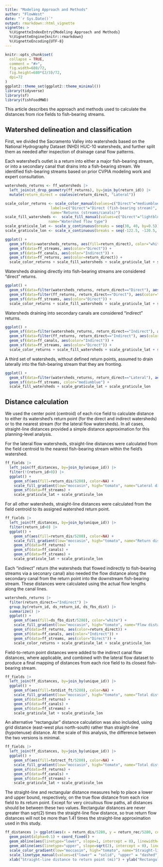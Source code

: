 ```yaml
---
title: "Modeling Approach and Methods"
author: "FlowWest"
date: "`r Sys.Date()`"
output: rmarkdown::html_vignette
vignette: >
  %\VignetteIndexEntry{Modeling Approach and Methods}
  %\VignetteEngine{knitr::rmarkdown}
  %\VignetteEncoding{UTF-8}
---
```


```r
knitr::opts_chunk$set(
  collapse = TRUE,
  comment = "#>",
  fig.width=680/72,
  fig.height=680*(2/3)/72,
  dpi=72
)
ggplot2::theme_set(ggplot2::theme_minimal())
library(tidyverse)
library(sf)
library(fishFoodMWD)
```

This article describes the approach and methods used to calculate the distances from rice fields to fish-bearing streams.

## Watershed delineation and classification

First, we divided the Sacramento Valley into watersheds based on the National Hydrography Dataset (NHD) HUC-10 watersheds, and further split them as needed after inspection of drainage canal flow patterns.

Each watershed's outlet is a return into either a major fish-bearing stream, or into a secondary canal that drains into a fish-bearing stream. We identified fish-bearing streams based on prior CVPIA modeling work and expert consultation.

```r
watersheds_returns <- ff_watersheds |> 
  left_join(st_drop_geometry(ff_returns), by=join_by(return_id)) |>
  mutate(return_direct = coalesce(return_direct, "Lateral"))

scale_color_returns <- scale_color_manual(values=c("Direct"="mediumblue", "Indirect"="darkred"), 
                     labels=c("Direct"="Direct (fish-bearing stream)", "Indirect"="Indirect (secondary canal)"),
                     name="Returns (streams/canals)")
scale_fill_watersheds <-  scale_fill_manual(values=c("Direct"="lightblue", "Indirect"="pink", "Lateral"="moccasin"), 
                    name="Watershed flow type")
scale_graticule_lat <- scale_y_continuous(breaks = seq(38, 40, by=0.5))
scale_graticule_lon <- scale_x_continuous(breaks = seq(-122.5, -120.5, by=0.5))

ggplot() + 
  geom_sf(data=watersheds_returns, aes(fill=return_direct), color="white") +
  geom_sf(data=ff_streams, aes(color="Direct")) + 
  geom_sf(data=ff_canals, aes(color="Indirect")) + 
  geom_sf(data=ff_returns, aes(color=return_direct)) + 
  scale_color_returns + scale_fill_watersheds + scale_graticule_lat + scale_graticule_lon
```

Watersheds draining directly into fish-bearing streams are considered "direct" returns. 

```r
ggplot() + 
  geom_sf(data=filter(watersheds_returns, return_direct=="Direct"), aes(fill="Direct"), color="white") +
  geom_sf(data=filter(ff_returns, return_direct=="Direct"), aes(color="Direct")) +
  geom_sf(data=ff_streams, aes(color="Direct")) + 
  scale_color_returns + scale_fill_watersheds + scale_graticule_lat + scale_graticule_lon
```

Watersheds draining into secondary canals are considered "indirect" returns. 

```r
ggplot() + 
  geom_sf(data=filter(watersheds_returns, return_direct=="Indirect"), aes(fill="Indirect"), color="white") +
  geom_sf(data=filter(ff_returns, return_direct=="Indirect"), aes(color="Indirect")) +
  geom_sf(data=ff_canals, aes(color="Indirect")) +
  geom_sf(data=ff_streams, aes(color="Direct")) +
  scale_color_returns + scale_fill_watersheds + scale_graticule_lat + scale_graticule_lon
```

A third set of watersheds, without defined return points, assumed to drain laterally into the fish-bearing stream that they are fronting.

```r
ggplot() + 
  geom_sf(data=filter(watersheds_returns, return_direct=="Lateral"), aes(fill="Lateral"), color="white") +
  geom_sf(data=ff_streams, color="mediumblue") +
  scale_fill_watersheds + scale_graticule_lat + scale_graticule_lon
```

## Distance calculation

We used the center point (centroid) of each rice field to calculate distance to either its watershed's return point (for the direct and indirect watersheds) or to the nearest stream (for the lateral flow watersheds). In all cases, straight-line distances provided a simple distance approximation for this planning-level analysis. 

For the lateral flow watersheds, straight-line distances were calculated from the field centroid to the nearest fish-bearing stream within the field's watershed. 

```r
ff_fields |> 
  left_join(ff_distances, by=join_by(unique_id)) |>
  filter(!(return_id>0)) |>
  ggplot() + 
    geom_sf(aes(fill=return_dis/5280), color=NA) + 
    scale_fill_gradient(low="moccasin", high="tomato", name="Lateral distance (mi)") + 
    geom_sf(data=ff_streams) +
    scale_graticule_lat + scale_graticule_lon
```

For all other watersheds, straight-line distances were calculated from the field centroid to its assigned watershed return point.

```r
ff_fields |> 
  left_join(ff_distances, by=join_by(unique_id)) |>
  filter(return_id>0) |>
  ggplot() + 
    geom_sf(aes(fill=return_dis/5280), color=NA) + 
    scale_fill_gradient(low="moccasin", high="tomato", name="Return distance (mi)") + 
    geom_sf(data=ff_returns) +
    geom_sf(data=ff_canals) +
    geom_sf(data=ff_streams) +
    scale_graticule_lat + scale_graticule_lon
```

Each "indirect" return (the watersheds that flowed indirectly to fish-bearing streams via a seconary canal) also needed the flow distance along the secondary canal from the return point into the downstream fish-bearing stream. These distances were calculated using the actual flow lengths along the canal lines.


```r
watersheds_returns |> 
  filter(return_direct=="Indirect") |>
  group_by(return_id, ds_return_id, ds_fbs_dist) |> 
  summarize() |> 
  ggplot() + 
    geom_sf(aes(fill=ds_fbs_dist/5280), color="white") +
    scale_fill_gradient(low="moccasin", high="tomato", name="Flow distance (mi)") + 
    geom_sf(data=ff_returns, aes(color=return_direct)) +
    geom_sf(data=ff_canals, aes(color="Indirect")) +
    geom_sf(data=ff_streams, aes(color="Direct")) +
    scale_color_returns + scale_graticule_lat + scale_graticule_lon
```

Field-to-return point distances were added to the indirect canal flow distances, where applicable, and combined with the lateral flow dataset to produce a final mapping of distances from each rice field to its closest fish-bearing stream.

```r
ff_fields |> 
  left_join(ff_distances, by=join_by(unique_id)) |>
  ggplot() + 
    geom_sf(aes(fill=totdist_ft/5280), color=NA) + 
    scale_fill_gradient(low="moccasin", high="tomato", name="Total distance (mi)") + 
    geom_sf(data=ff_returns) +
    geom_sf(data=ff_canals) +
    geom_sf(data=ff_streams) +
    scale_graticule_lat + scale_graticule_lon
```

An alternative "rectangular" distance calculation was also included, using grid distance (east-west plus north-south) rather than straight-line (hypotenuse) distance. At the scale of this analysis, the difference between the two versions is minimal.  

```r
ff_fields |> 
  left_join(ff_distances, by=join_by(unique_id)) |>
  ggplot() + 
    geom_sf(aes(fill=totrect_ft/5280), color=NA) + 
    scale_fill_gradient(low="moccasin", high="tomato", name="Total distance (mi) \n(grid distance)") + 
    geom_sf(data=ff_returns) +
    geom_sf(data=ff_canals) +
    geom_sf(data=ff_streams) +
    scale_graticule_lat + scale_graticule_lon
```

The straight-line and rectangular distance measures help to place a lower and upper bound, respectively, on the true flow distance from each rice field to its return point. Except for very circuitous flow paths, all distances should be between these two values. Rectangular distances are never greater than sqrt(2) times the straight-line flow distance, so true return flow distances will not be more than 1.41 times the straight-line approximation used in this study.

```r
ff_distances |> ggplot(aes(x = return_dis/5280, y = return_rec/5280, color=return_dis/5280)) + 
  geom_point(alpha=0.1) + coord_fixed() + 
  geom_abline(aes(linetype="lower", slope=1, intercept = 0), linewidth=1) + 
  geom_abline(aes(linetype="upper", slope=sqrt(2), intercept = 0), linewidth=1) + 
  scale_color_gradient(low="moccasin", high="tomato", name="Straight-line distance \nto return point (mi)") + 
  scale_linetype_manual(values=c("lower" = "solid", "upper" = "dashed"), labels=c("lower"="y=x","upper"="y=sqrt(2)*x"), name="Reference Line") +
  xlab("Straight-line distance to return point (mi)") + ylab("Rectangular distance to return point (mi)") 
```

